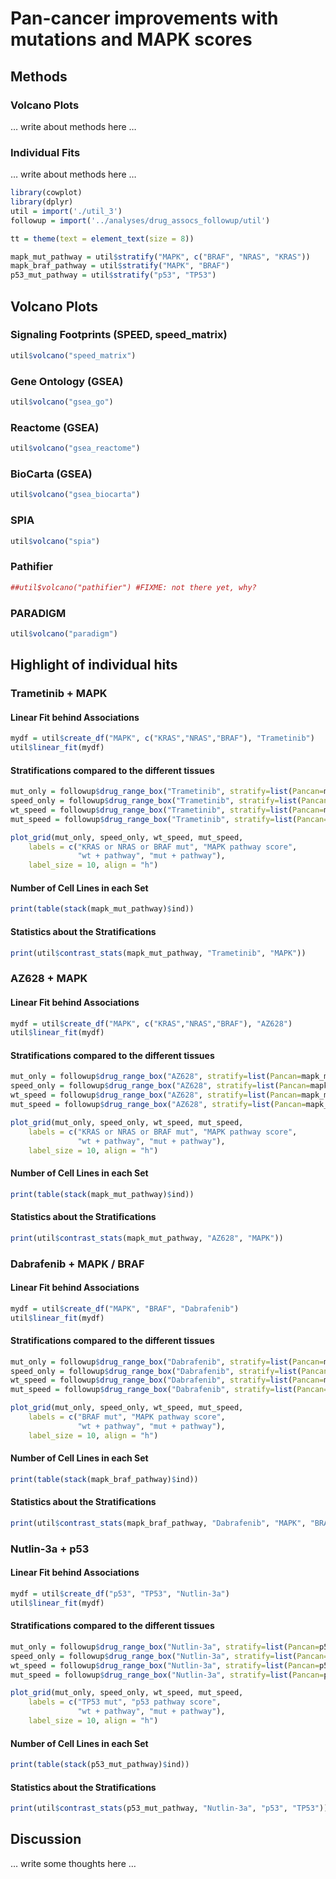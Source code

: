 # Pan-cancer improvements with mutations and MAPK scores

## Methods

### Volcano Plots

... write about methods here ...

### Individual Fits

... write about methods here ...


```r
library(cowplot)
library(dplyr)
util = import('./util_3')
followup = import('../analyses/drug_assocs_followup/util')

tt = theme(text = element_text(size = 8))

mapk_mut_pathway = util$stratify("MAPK", c("BRAF", "NRAS", "KRAS"))
mapk_braf_pathway = util$stratify("MAPK", "BRAF")
p53_mut_pathway = util$stratify("p53", "TP53")
```


## Volcano Plots

### Signaling Footprints (SPEED, speed_matrix)

```r
util$volcano("speed_matrix")
```

### Gene Ontology (GSEA)

```r
util$volcano("gsea_go")
```

### Reactome (GSEA)

```r
util$volcano("gsea_reactome")
```

### BioCarta (GSEA)

```r
util$volcano("gsea_biocarta")
```

### SPIA

```r
util$volcano("spia")
```

### Pathifier

```r
##util$volcano("pathifier") #FIXME: not there yet, why?
```

### PARADIGM

```r
util$volcano("paradigm")
```


## Highlight of individual hits

### Trametinib + MAPK

#### Linear Fit behind Associations
```r
mydf = util$create_df("MAPK", c("KRAS","NRAS","BRAF"), "Trametinib")
util$linear_fit(mydf)
```

####  Stratifications compared to the different tissues
```r
mut_only = followup$drug_range_box("Trametinib", stratify=list(Pancan=mapk_mut_pathway[1:3])) + tt
speed_only = followup$drug_range_box("Trametinib", stratify=list(Pancan=mapk_mut_pathway[4:6])) + tt
wt_speed = followup$drug_range_box("Trametinib", stratify=list(Pancan=mapk_mut_pathway[7:9])) + tt
mut_speed = followup$drug_range_box("Trametinib", stratify=list(Pancan=mapk_mut_pathway[10:12])) + tt

plot_grid(mut_only, speed_only, wt_speed, mut_speed,
    labels = c("KRAS or NRAS or BRAF mut", "MAPK pathway score",
               "wt + pathway", "mut + pathway"),
    label_size = 10, align = "h")
```

#### Number of Cell Lines in each Set
```r
print(table(stack(mapk_mut_pathway)$ind))
```

#### Statistics about the Stratifications
```r
print(util$contrast_stats(mapk_mut_pathway, "Trametinib", "MAPK"))
```


### AZ628 + MAPK

#### Linear Fit behind Associations
```r
mydf = util$create_df("MAPK", c("KRAS","NRAS","BRAF"), "AZ628")
util$linear_fit(mydf)
```

####  Stratifications compared to the different tissues
```r
mut_only = followup$drug_range_box("AZ628", stratify=list(Pancan=mapk_mut_pathway[1:3])) + tt
speed_only = followup$drug_range_box("AZ628", stratify=list(Pancan=mapk_mut_pathway[4:6])) + tt
wt_speed = followup$drug_range_box("AZ628", stratify=list(Pancan=mapk_mut_pathway[7:9])) + tt
mut_speed = followup$drug_range_box("AZ628", stratify=list(Pancan=mapk_mut_pathway[10:12])) + tt

plot_grid(mut_only, speed_only, wt_speed, mut_speed,
    labels = c("KRAS or NRAS or BRAF mut", "MAPK pathway score",
               "wt + pathway", "mut + pathway"),
    label_size = 10, align = "h")
```

#### Number of Cell Lines in each Set
```r
print(table(stack(mapk_mut_pathway)$ind))
```

#### Statistics about the Stratifications
```r
print(util$contrast_stats(mapk_mut_pathway, "AZ628", "MAPK"))
```


### Dabrafenib + MAPK / BRAF

#### Linear Fit behind Associations
```r
mydf = util$create_df("MAPK", "BRAF", "Dabrafenib")
util$linear_fit(mydf)
```

####  Stratifications compared to the different tissues
```r
mut_only = followup$drug_range_box("Dabrafenib", stratify=list(Pancan=mapk_braf_pathway[1:3])) + tt
speed_only = followup$drug_range_box("Dabrafenib", stratify=list(Pancan=mapk_braf_pathway[4:6])) + tt
wt_speed = followup$drug_range_box("Dabrafenib", stratify=list(Pancan=mapk_braf_pathway[7:9])) + tt
mut_speed = followup$drug_range_box("Dabrafenib", stratify=list(Pancan=mapk_braf_pathway[10:12])) + tt

plot_grid(mut_only, speed_only, wt_speed, mut_speed,
    labels = c("BRAF mut", "MAPK pathway score",
               "wt + pathway", "mut + pathway"),
    label_size = 10, align = "h")
```

#### Number of Cell Lines in each Set
```r
print(table(stack(mapk_braf_pathway)$ind))
```

#### Statistics about the Stratifications
```r
print(util$contrast_stats(mapk_braf_pathway, "Dabrafenib", "MAPK", "BRAF"))
```


### Nutlin-3a + p53

#### Linear Fit behind Associations
```r
mydf = util$create_df("p53", "TP53", "Nutlin-3a")
util$linear_fit(mydf)
```

####  Stratifications compared to the different tissues
```r
mut_only = followup$drug_range_box("Nutlin-3a", stratify=list(Pancan=p53_mut_pathway[1:3])) + tt
speed_only = followup$drug_range_box("Nutlin-3a", stratify=list(Pancan=p53_mut_pathway[4:6])) + tt
wt_speed = followup$drug_range_box("Nutlin-3a", stratify=list(Pancan=p53_mut_pathway[7:9])) + tt
mut_speed = followup$drug_range_box("Nutlin-3a", stratify=list(Pancan=p53_mut_pathway[10:12])) + tt

plot_grid(mut_only, speed_only, wt_speed, mut_speed,
    labels = c("TP53 mut", "p53 pathway score",
               "wt + pathway", "mut + pathway"),
    label_size = 10, align = "h")
```

#### Number of Cell Lines in each Set
```r
print(table(stack(p53_mut_pathway)$ind))
```

#### Statistics about the Stratifications
```r
print(util$contrast_stats(p53_mut_pathway, "Nutlin-3a", "p53", "TP53"))
```


## Discussion

... write some thoughts here ...
